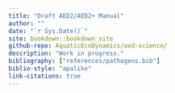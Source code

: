 ```yaml
---
title: "Draft AED2/AED2+ Manual"
author: ""
date: "`r Sys.Date()`"
site: bookdown::bookdown_site
github-repo: AquaticEcoDynamics/aed-science/
description: "Work in progress."
bibliography: ["references/pathogens.bib"]
biblio-style: "apalike"
link-citations: true
---
```



